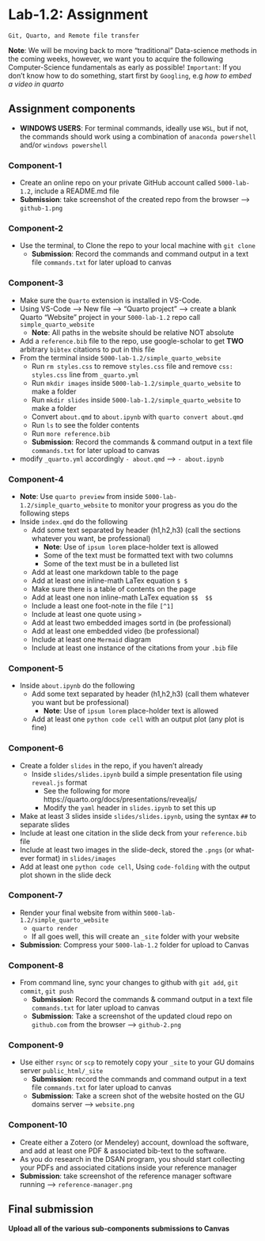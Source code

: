 # Lab-1.2: Assignment
`Git, Quarto, and Remote file transfer`

<!-- **IMPORTANT:** The lab shown here (on the website) is just an HTML version, included for reference. To download the assignment, please navigate to the Labs tab in the Share-point dropdown menu in the website’s navigation bar. The relevant assignment can be determined from the folder’s name, click on the three dots and select download to get access to the assignment. -->


**Note**: We will be  moving back to more "traditional" Data-science methods in the coming weeks, however, we want you to acquire the following Computer-Science fundamentals as early as possible! 
`Important`: If you don't know how to do something, start first by `Googling`, e.g *how to embed a video in quarto*

## Assignment components

* **WINDOWS USERS**: For terminal commands, ideally use `WSL`, but if not, the commands should work using a combination of  `anaconda powershell` and/or `windows powershell`

### Component-1

*  Create an online repo on your private GitHub account called `5000-lab-1.2`, include a README.md file
  * **Submission**: take screenshot of the created repo from the browser --> `github-1.png`

### Component-2

* Use the terminal, to Clone the repo to your local machine with `git clone` 
  * **Submission**: Record the commands and command output in a text file `commands.txt` for later upload to canvas

### Component-3

* Make sure the `Quarto` extension is installed in VS-Code.
* Using VS-Code –> New file –> “Quarto project” –> create a blank Quarto “Website” project in your  `5000-lab-1.2` repo call `simple_quarto_website`
  * **Note**: All paths in the website should be relative NOT absolute
* Add a `reference.bib` file to the repo, use google-scholar to get **TWO** arbitrary `bibtex`  citations to put in this file
* From the terminal inside `5000-lab-1.2/simple_quarto_website`
  * Run `rm styles.css` to remove `styles.css` file and remove `css: styles.css` line from `_quarto.yml`
  * Run `mkdir images` inside `5000-lab-1.2/simple_quarto_website` to make a folder
  * Run `mkdir slides` inside `5000-lab-1.2/simple_quarto_website` to make a folder
  * Convert `about.qmd` to `about.ipynb` with `quarto convert about.qmd` 
  * Run `ls` to see the folder contents 
  * Run `more reference.bib`
  * **Submission**: Record the commands & command output in a text file `commands.txt` for later upload to canvas
* modify  `_quarto.yml` accordingly `- about.qmd` --> `- about.ipynb`

### Component-4

* **Note**: Use `quarto preview` from inside `5000-lab-1.2/simple_quarto_website` to monitor your progress as you do the following steps
* Inside `index.qmd` do the following
  * Add some text separated by header (h1,h2,h3) (call the sections whatever you want, be professional) 
    * **Note**: Use of `ipsum lorem` place-holder text is allowed
    * Some of the text must be formatted text with two columns
    * Some of the text must be in a bulleted list 
  * Add at least one markdown table to the page
  * Add at least one inline-math LaTex equation `$ $`
  * Make sure there is a table of contents on the page 
  * Add at least one non inline-math LaTex equation `$$  $$` 
  * Include a least one foot-note in the file `[^1]`
  * Include at least one quote using `>`
  * Add at least two embedded images sortd in  (be professional)
  * Add at least one embedded video  (be professional)
  * Include at least one `Mermaid` diagram
  * Include at least one instance of the citations from your `.bib` file

### Component-5

* Inside `about.ipynb` do the following
  * Add some text separated by header (h1,h2,h3) (call them whatever you want but be professional) 
    * **Note**: Use of `ipsum lorem` place-holder text is allowed
  * Add at least one `python code cell` with an output plot (any plot is fine)

### Component-6

* Create a folder `slides` in the repo, if you haven't already 
  * Inside `slides/slides.ipynb` build a simple presentation file using `reveal.js` format 
    * See the following for more  https://quarto.org/docs/presentations/revealjs/
    * Modify the `yaml` header in `slides.ipynb` to set this up
* Make at least 3 slides inside `slides/slides.ipynb`, using the syntax `##` to separate slides
* Include at least one citation in the slide deck from your `reference.bib` file  
* Include at least two images in the slide-deck, stored the `.pngs` (or what-ever format) in `slides/images`
* Add at least one `python code cell`, Using `code-folding` with the output plot shown in the slide deck 

### Component-7

* Render your final website from within `5000-lab-1.2/simple_quarto_website`
  * `quarto render` 
  * If all goes well, this will create an `_site` folder with your website 
* **Submission**: Compress your `5000-lab-1.2` folder for upload to Canvas

### Component-8

* From command line, sync your changes to github with `git add`, `git commit`, `git push` 
  * **Submission**: Record the commands & command output in a text file `commands.txt` for later upload to canvas
  * **Submission**: Take a screenshot of the updated cloud repo on `github.com` from the browser --> `github-2.png`

### Component-9

* Use either `rsync` or `scp` to remotely copy your `_site` to your GU domains server `public_html/_site`
  * **Submission**: record the commands and command output in a text file `commands.txt` for later upload to canvas
  * **Submission**: Take a screen shot of the website hosted on the GU domains server --> `website.png` 

### Component-10

* Create either a Zotero (or Mendeley) account, download the software, and add at least one PDF & associated bib-text to the software. 
* As you do research in the DSAN program, you should start collecting your PDFs and associated citations inside your reference manager 
* **Submission**: take screenshot of the reference manager software running --> `reference-manager.png`

## Final submission 

**Upload all of the various sub-components submissions to Canvas**
